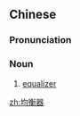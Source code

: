 ==Chinese==
{{zh-forms|type=21}}

===Pronunciation===
{{zh-pron
|m=jūnhéngqì
|c=gwan1 hang4 hei3
|cat=n
}}

===Noun===
{{zh-noun}}

# [[equalizer]] {{gloss|device for altering audio frequencies}}

[[zh:均衡器]]